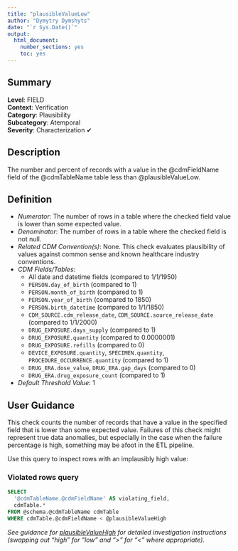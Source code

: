 ```yaml
---
title: "plausibleValueLow"
author: "Dymytry Dymshyts"
date: "`r Sys.Date()`"
output:
  html_document:
    number_sections: yes
    toc: yes
---
```


## Summary

**Level**: FIELD\
**Context**: Verification\
**Category**: Plausibility\
**Subcategory**: Atemporal\
**Severity**: Characterization &#10004;


## Description
The number and percent of records with a value in the @cdmFieldName field of the @cdmTableName table less than @plausibleValueLow.


## Definition

- *Numerator*: The number of rows in a table where the checked field value is lower than some expected value. 
- *Denominator*: The number of rows in a table where the checked field is not null. 
- *Related CDM Convention(s)*: None. This check evaluates plausibility of values against common sense and known healthcare industry conventions.
- *CDM Fields/Tables*:
  - All date and datetime fields (compared to 1/1/1950)
  - `PERSON.day_of_birth` (compared to 1)
  - `PERSON.month_of_birth` (compared to 1)
  - `PERSON.year_of_birth` (compared to 1850)
  - `PERSON.birth_datetime` (compared to 1/1/1850)
  - `CDM_SOURCE.cdm_release_date`, `CDM_SOURCE.source_release_date` (compared to 1/1/2000)
  - `DRUG_EXPOSURE.days_supply` (compared to 1)
  - `DRUG_EXPOSURE.quantity` (compared to 0.0000001)
  - `DRUG_EXPOSURE.refills` (compared to 0)
  - `DEVICE_EXPOSURE.quantity`, `SPECIMEN.quantity`, `PROCEDURE_OCCURRENCE.quantity` (compared to 1)
  - `DRUG_ERA.dose_value`, `DRUG_ERA.gap_days` (compared to 0)
  - `DRUG_ERA.drug_exposure_count` (compared to 1)
- *Default Threshold Value*: 1


## User Guidance
This check counts the number of records that have a value in the specified field that is lower than some expected value.  Failures of this check might represent true data anomalies, but especially in the case when the failure percentage is high, something may be afoot in the ETL pipeline.

Use this query to inspect rows with an implausibly high value:

### Violated rows query
```sql
SELECT 
  '@cdmTableName.@cdmFieldName' AS violating_field,  
  cdmTable.* 
FROM @schema.@cdmTableName cdmTable 
WHERE cdmTable.@cdmFieldName < @plausibleValueHigh 
```
*See guidance for [plausibleValueHigh](plausibleValueHigh.html) for detailed investigation instructions (swapping out "high" for "low" and ">" for "<" where appropriate).*
